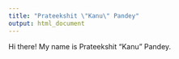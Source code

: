 ```yaml
---
title: "Prateekshit \"Kanu\" Pandey"
output: html_document
---
```


Hi there! My name is Prateekshit "Kanu" Pandey.